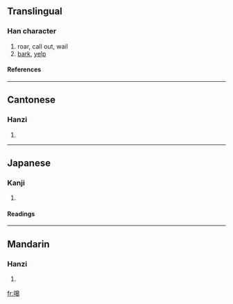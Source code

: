 ==Translingual==
===Han character===
{{Han char|rn=30|rad=口|as=10|sn=13|four=6604<sub>3</sub>|canj=口竹日十 (RHAJ)}}
# roar, call out, wail
# [[bark]], [[yelp]]
====References====
{{Han ref|kx=0204.111|dkj=04133|hdz=10668.130|uh=55E5|ud=21989|bh=B6E7|bd=46823}}
----
==Cantonese==
===Hanzi===
{{yue-hanzi|jyut=|y=hou4}}
# {{defn|Cantonese}}
----
==Japanese==
===Kanji===
{{ja-kanji|grade=|rs=口10}}
# {{defn|Japanese}} 
====Readings====
{{ja-readings|on=[[こう]] (kō)|kun=}}
----
==Mandarin==
===Hanzi===
{{cmn-hanzi|pin=[[háo]] ([[hao2]])|wg=hao<sup>2</sup>}}
# {{defn|Mandarin}}

[[fr:嗥]]